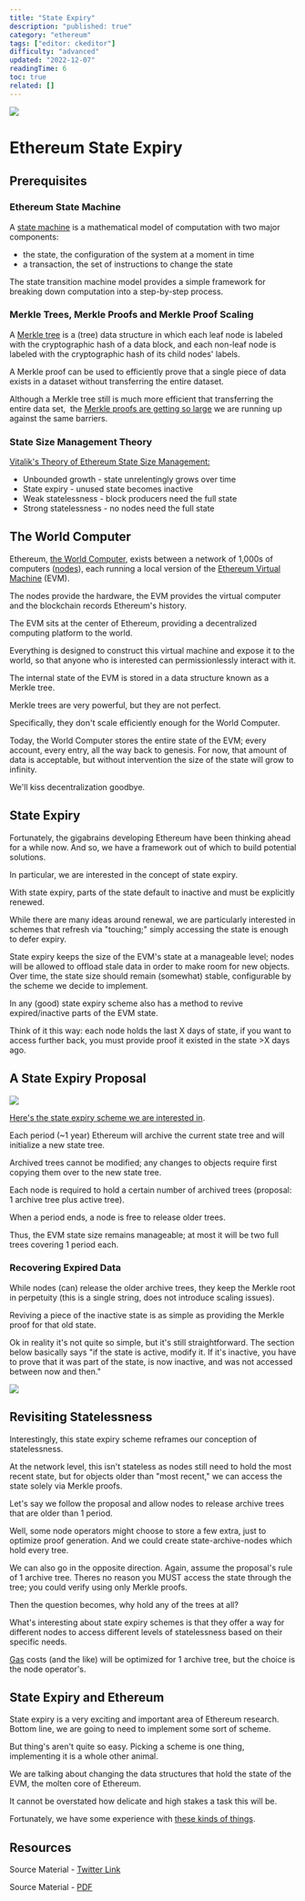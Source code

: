 ```yaml
---
title: "State Expiry"
description: "published: true"
category: "ethereum"
tags: ["editor: ckeditor"]
difficulty: "advanced"
updated: "2022-12-07"
readingTime: 6
toc: true
related: []
---
```


![](/images/state-expiry-1.png)

# Ethereum State Expiry

## Prerequisites

### Ethereum State Machine

A [state machine](https://inevitableeth.com/home/ethereum/evm/state-machine) is a mathematical model of computation with two major components: 

*   the state, the configuration of the system at a moment in time
*   a transaction, the set of instructions to change the state

The state transition machine model provides a simple framework for breaking down computation into a step-by-step process.

### Merkle Trees, Merkle Proofs and Merkle Proof Scaling

A [Merkle tree](https://inevitableeth.com/home/concepts/merkle-tree) is a (tree) data structure in which each leaf node is labeled with the cryptographic hash of a data block, and each non-leaf node is labeled with the cryptographic hash of its child nodes' labels.

A Merkle proof can be used to efficiently prove that a single piece of data exists in a dataset without transferring the entire dataset. 

Although a Merkle tree still is much more efficient that transferring the entire data set,  the [Merkle proofs are getting so large](/concepts/merkle-tree/scaling) we are running up against the same barriers. 

### State Size Management Theory

[Vitalik's Theory of Ethereum State Size Management:](/ethereum/upgrades/statelessness/theory)

*   Unbounded growth - state unrelentingly grows over time
*   State expiry - unused state becomes inactive
*   Weak statelessness - block producers need the full state
*   Strong statelessness - no nodes need the full state

## The World Computer

Ethereum, [the World Computer](/ethereum/world-computer), exists between a network of 1,000s of computers ([nodes](https://inevitableeth.com/home/ethereum/network/node)), each running a local version of the [Ethereum Virtual Machine](https://inevitableeth.com/home/ethereum/evm) (EVM). 

The nodes provide the hardware, the EVM provides the virtual computer and the blockchain records Ethereum's history.

The EVM sits at the center of Ethereum, providing a decentralized computing platform to the world.

Everything is designed to construct this virtual machine and expose it to the world, so that anyone who is interested can permissionlessly interact with it.

The internal state of the EVM is stored in a data structure known as a Merkle tree. 

Merkle trees are very powerful, but they are not perfect. 

Specifically, they don't scale efficiently enough for the World Computer.

Today, the World Computer stores the entire state of the EVM; every account, every entry, all the way back to genesis. For now, that amount of data is acceptable, but without intervention the size of the state will grow to infinity. 

We'll kiss decentralization goodbye.

## State Expiry

Fortunately, the gigabrains developing Ethereum have been thinking ahead for a while now. And so, we have a framework out of which to build potential solutions.

In particular, we are interested in the concept of state expiry.

With state expiry, parts of the state default to inactive and must be explicitly renewed. 

While there are many ideas around renewal, we are particularly interested in schemes that refresh via "touching;" simply accessing the state is enough to defer expiry.

State expiry keeps the size of the EVM's state at a manageable level; nodes will be allowed to offload stale data in order to make room for new objects. Over time, the state size should remain (somewhat) stable, configurable by the scheme we decide to implement. 

In any (good) state expiry scheme also has a method to revive expired/inactive parts of the EVM state. 

Think of it this way: each node holds the last X days of state, if you want to access further back, you must provide proof it existed in the state >X days ago. 

## A State Expiry Proposal

![](/images/state-expiry-2.jpeg)

[Here's the state expiry scheme we are interested in](https://ethresear.ch/t/resurrection-conflict-minimized-state-bounding-take-2/8739).  

Each period (~1 year) Ethereum will archive the current state tree and will initialize a new state tree. 

Archived trees cannot be modified; any changes to objects require first copying them over to the new state tree. 

Each node is required to hold a certain number of archived trees (proposal: 1 archive tree plus active tree). 

When a period ends, a node is free to release older trees. 

Thus, the EVM state size remains manageable; at most it will be two full trees covering 1 period each. 

### Recovering Expired Data

While nodes (can) release the older archive trees, they keep the Merkle root in perpetuity (this is a single string, does not introduce scaling issues). 

Reviving a piece of the inactive state is as simple as providing the Merkle proof for that old state. 

Ok in reality it's not quite so simple, but it's still straightforward. The section below basically says "if the state is active, modify it. If it's inactive, you have to prove that it was part of the state, is now inactive, and was not accessed between now and then." 

![](/images/state-expiry-3.png)

## Revisiting Statelessness

Interestingly, this state expiry scheme reframes our conception of statelessness. 

At the network level, this isn't stateless as nodes still need to hold the most recent state, but for objects older than "most recent," we can access the state solely via Merkle proofs. 

Let's say we follow the proposal and allow nodes to release archive trees that are older than 1 period. 

Well, some node operators might choose to store a few extra, just to optimize proof generation. And we could create state-archive-nodes which hold every tree. 

We can also go in the opposite direction. Again, assume the proposal's rule of 1 archive tree. Theres no reason you MUST access the state through the tree; you could verify using only Merkle proofs. 

Then the question becomes, why hold any of the trees at all? 

What's interesting about state expiry schemes is that they offer a way for different nodes to access different levels of statelessness based on their specific needs. 

[Gas](/concepts/gas) costs (and the like) will be optimized for 1 archive tree, but the choice is the node operator's. 

## State Expiry and Ethereum

State expiry is a very exciting and important area of Ethereum research. Bottom line, we are going to need to implement some sort of scheme. 

But thing's aren't quite so easy. Picking a scheme is one thing, implementing it is a whole other animal. 

We are talking about changing the data structures that hold the state of the EVM, the molten core of Ethereum. 

It cannot be overstated how delicate and high stakes a task this will be. 

Fortunately, we have some experience with [these kinds of things](https://ethereum.org/en/upgrades/merge/).

## Resources

Source Material - [Twitter Link](https://twitter.com/SalomonCrypto/status/1588302097413332992)

Source Material - [PDF](/twitter-pdf-2022-11-03_state_expiry.pdf)
